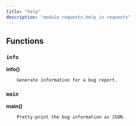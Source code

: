 ```yaml
---
title: "help"
description: "module requests.help in requests"
---
```


## Functions

    
### `info`
    
<strong>info()</strong>
    
        Generate information for a bug report.
    
### `main`
    
<strong>main()</strong>
    
        Pretty-print the bug information as JSON.


